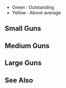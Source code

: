 *Green : Outstanding
*Yellow : Above average
==Small Guns==
{{EquipmentComparisonKai
|iterator = equipmentByType|type = 1|sort = _icon
|firepower_outstanding = 3
|firepower_good = 2
|aa_outstanding = 9
|aa_good = 6
|asw_outstanding = 0
|armor_outstanding = 0
|shelling_accuracy_good = 0
|shelling_accuracy_outstanding = 1
|evasion_good = 0
|evasion_outstanding = 1
}}
==Medium Guns==
{{EquipmentComparisonKai
|iterator = equipmentByType|type = 2
|firepower_outstanding = 9
|firepower_good = 8
|aa_outstanding = 4
|armor_outstanding = 0
|aa_good = 3
|shelling_accuracy_outstanding = 3
|shelling_accuracy_good = 2
|shelling_accuracy_bad = -1
|evasion_outstanding = 0
}}
==Large Guns==
{{EquipmentComparisonKai
|iterator = equipmentBy|pred = is_large_caliber_main_gun|sort = _type
|firepower_outstanding = 24
|firepower_good = 21
|aa_outstanding = 6
|aa_good = 4
|armor_good = 0
|armor_outstanding = 1
|shelling_accuracy_outstanding = 6
|shelling_accuracy_good = 4
|shelling_accuracy_bad = -1
|evasion_good = 0
|evasion_outstanding = 1
|evasion_bad = -1
}}
==See Also==
{{Equipmentlist}}